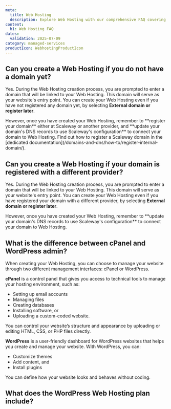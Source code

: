 ```yaml
---
meta:
  title: Web Hosting
  description: Explore Web Hosting with our comprehensive FAQ covering website management and hosting capabilities.
content:
  h1: Web Hosting FAQ
dates:
  validation: 2025-07-09
category: managed-services
productIcon: WebhostingProductIcon
---
```



## Can you create a Web Hosting if you do not have a domain yet?

Yes. During the Web Hosting creation process, you are prompted to enter a domain that will be linked to your Web Hosting. This domain will serve as your website's entry point.
You can create your Web Hosting even if you have not registered any domain yet, by selecting **External domain or register later**.

<Message type="important">
  However, once you have created your Web Hosting, remember to **register your domain** either at Scaleway or another provider, and **update your domain's DNS records to use Scaleway's configuration** to connect your domain to Web Hosting.
  Find out how to register a Scaleway domain in the [dedicated documentation](/domains-and-dns/how-to/register-internal-domain/).
</Message>


## Can you create a Web Hosting if your domain is registered with a different provider?

Yes. During the Web Hosting creation process, you are prompted to enter a domain that will be linked to your Web Hosting. This domain will serve as your website's entry point.
You can create your Web Hosting even if you have registered your domain with a different provider, by selecting **External domain or register later**.

<Message type="important">
  However, once you have created your Web Hosting, remember to **update your domain's DNS records to use Scaleway's configuration** to connect your domain to Web Hosting.
</Message>


## What is the difference between cPanel and WordPress admin?

When creating your Web Hosting, you can choose to manage your website through two different management interfaces: cPanel or WordPress.

**cPanel** is a control panel that gives you access to technical tools to manage your hosting environment, such as:
 - Setting up email accounts
 - Managing files
 - Creating databases
 - Installing software, or
 - Uploading a custom-coded website.

 You can control your website’s structure and appearance by uploading or editing HTML, CSS, or PHP files directly.

**WordPress** is a user-friendly dashboard for WordPress websites that helps you create and manage your website. With WordPress, you can:
 - Customize themes
 - Add content, and
 - Install plugins

 You can define how your website looks and behaves without coding.

## What does the WordPress Web Hosting plan include?

<WordpressWBHPlan />
